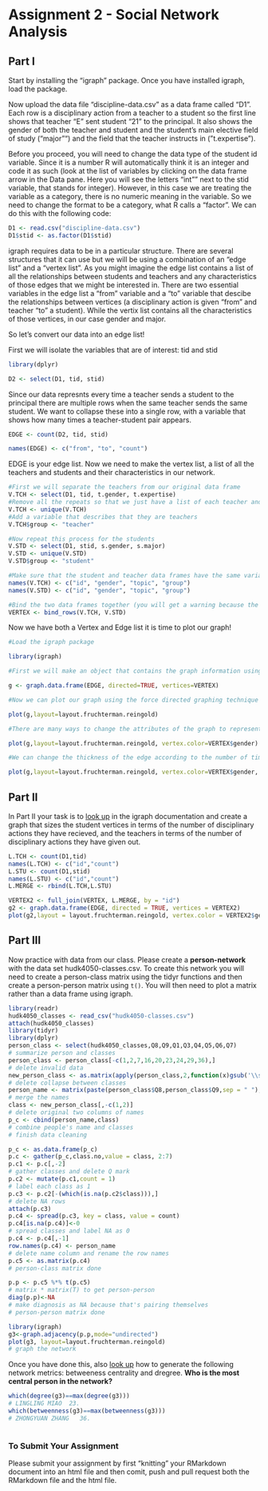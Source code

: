 # Assignment 2 - Social Network Analysis

## Part I
Start by installing the "igraph" package. Once you have installed igraph, load the package.

Now upload the data file "discipline-data.csv" as a data frame called "D1". Each row is a disciplinary action from a teacher to a student so the first line shows that teacher "E" sent student "21" to the principal. It also shows the gender of both the teacher and student and the student's main elective field of study ("major"") and the field that the teacher instructs in ("t.expertise").

Before you proceed, you will need to change the data type of the student id variable. Since it is a number R will automatically think it is an integer and code it as such (look at the list of variables by clicking on the data frame arrow in the Data pane. Here you will see the letters "int"" next to the stid variable, that stands for integer). However, in this case we are treating the variable as a category, there is no numeric meaning in the variable. So we need to change the format to be a category, what R calls a "factor". We can do this with the following code:

```r
D1 <- read.csv("discipline-data.csv")
D1$stid <- as.factor(D1$stid)
```

igraph requires data to be in a particular structure. There are several structures that it can use but we will be using a combination of an "edge list" and a "vertex list". As you might imagine the edge list contains a list of all the relationships between students and teachers and any characteristics of those edges that we might be interested in. There are two essential variables in the edge list a "from" variable and a "to" variable that descibe the relationships between vertices (a disciplinary action is given "from" and teacher "to" a student). While the vertix list contains all the characteristics of those vertices, in our case gender and major.

So let's convert our data into an edge list!

First we will isolate the variables that are of interest: tid and stid

```r
library(dplyr)

D2 <- select(D1, tid, stid)
```

Since our data represnts every time a teacher sends a student to the principal there are multiple rows when the same teacher sends the same student. We want to collapse these into a single row, with a variable that shows how many times a teacher-student pair appears.

```r

EDGE <- count(D2, tid, stid)

names(EDGE) <- c("from", "to", "count")

```

EDGE is your edge list. Now we need to make the vertex list, a list of all the teachers and students and their characteristics in our network.

```r

#First we will separate the teachers from our original data frame
V.TCH <- select(D1, tid, t.gender, t.expertise)
#Remove all the repeats so that we just have a list of each teacher and their characteristics
V.TCH <- unique(V.TCH)
#Add a variable that describes that they are teachers
V.TCH$group <- "teacher"

#Now repeat this process for the students
V.STD <- select(D1, stid, s.gender, s.major)
V.STD <- unique(V.STD)
V.STD$group <- "student"

#Make sure that the student and teacher data frames have the same variables names
names(V.TCH) <- c("id", "gender", "topic", "group")
names(V.STD) <- c("id", "gender", "topic", "group")

#Bind the two data frames together (you will get a warning because the teacher data frame has 5 types of id (A,B,C,D,E) and the student has 25 (1-30), this isn't a problem)
VERTEX <- bind_rows(V.TCH, V.STD)

```

Now we have both a Vertex and Edge list it is time to plot our graph!

```r
#Load the igraph package

library(igraph)

#First we will make an object that contains the graph information using our two dataframes EDGE and VERTEX. Notice that we have made "directed = TRUE" - our graph is directed since discipline is being given from a teacher to a student.

g <- graph.data.frame(EDGE, directed=TRUE, vertices=VERTEX)

#Now we can plot our graph using the force directed graphing technique - our old friend Fruchertman-Reingold!

plot(g,layout=layout.fruchterman.reingold)

#There are many ways to change the attributes of the graph to represent different characteristics of the newtork. For example, we can color the nodes according to gender.

plot(g,layout=layout.fruchterman.reingold, vertex.color=VERTEX$gender)

#We can change the thickness of the edge according to the number of times a particular teacher has sent a particular student to the principal.

plot(g,layout=layout.fruchterman.reingold, vertex.color=VERTEX$gender, edge.width=EDGE$count)

```

## Part II

In Part II your task is to [look up](http://igraph.org/r/) in the igraph documentation and create a graph that sizes the student vertices in terms of the number of disciplinary actions they have recieved, and the teachers in terms of the number of disciplinary actions they have given out.

```r
L.TCH <- count(D1,tid)
names(L.TCH) <- c("id","count")
L.STU <- count(D1,stid)
names(L.STU) <- c("id","count")
L.MERGE <- rbind(L.TCH,L.STU)

VERTEX2 <- full_join(VERTEX, L.MERGE, by = "id")
g2 <- graph.data.frame(EDGE, directed = TRUE, vertices = VERTEX2)
plot(g2,layout = layout.fruchterman.reingold, vertex.color = VERTEX2$gender,vertex.size = VERTEX2$count*2)
```


## Part III

Now practice with data from our class. Please create a **person-network** with the data set hudk4050-classes.csv. To create this network you will need to create a person-class matrix using the tidyr functions and then create a person-person matrix using `t()`. You will then need to plot a matrix rather than a data frame using igraph.
```r
library(readr)
hudk4050_classes <- read_csv("hudk4050-classes.csv")
attach(hudk4050_classes)
library(tidyr)
library(dplyr)
person_class <- select(hudk4050_classes,Q8,Q9,Q1,Q3,Q4,Q5,Q6,Q7)
# summarize person and classes
person_class <- person_class[-c(1,2,7,16,20,23,24,29,36),]
# delete invalid data
new_person_class <- as.matrix(apply(person_class,2,function(x)gsub('\\s+', '',x)))
# delete collapse between classes
person_name <- matrix(paste(person_class$Q8,person_class$Q9,sep = " "),46:1)
# merge the names
class <- new_person_class[,-c(1,2)]
# delete original two columns of names
p_c <- cbind(person_name,class) 
# combine people's name and classes
# finish data cleaning

p_c <- as.data.frame(p_c)
p.c <- gather(p_c,class.no,value = class, 2:7)
p.c1 <- p.c[,-2]
# gather classes and delete Q mark
p.c2 <- mutate(p.c1,count = 1)
# label each class as 1
p.c3 <- p.c2[-(which(is.na(p.c2$class))),] 
# delete NA rows
attach(p.c3)
p.c4 <- spread(p.c3, key = class, value = count)
p.c4[is.na(p.c4)]<-0
# spread classes and label NA as 0
p.c4 <- p.c4[,-1]
row.names(p.c4) <- person_name
# delete name column and rename the row names
p.c5 <- as.matrix(p.c4)   
# person-class matrix done

p.p <- p.c5 %*% t(p.c5) 
# matrix * matrix(T) to get person-person
diag(p.p)<-NA   
# make diagnosis as NA because that's pairing themselves
# person-person matrix done

library(igraph)
g3<-graph.adjacency(p.p,mode="undirected")
plot(g3, layout=layout.fruchterman.reingold)  
# graph the network

```
Once you have done this, also [look up](http://igraph.org/r/) how to generate the following network metrics: betweeness centrality and dregree. **Who is the most central person in the network?**

```r
which(degree(g3)==max(degree(g3)))
# LINGLING MIAO  23. 
which(betweenness(g3)==max(betweenness(g3))) 
# ZHONGYUAN ZHANG   36. 



```





### To Submit Your Assignment

Please submit your assignment by first "knitting" your RMarkdown document into an html file and then comit, push and pull request both the RMarkdown file and the html file.
